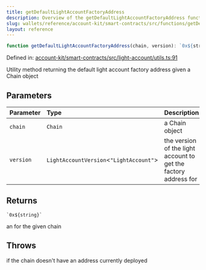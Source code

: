 ```yaml
---
title: getDefaultLightAccountFactoryAddress
description: Overview of the getDefaultLightAccountFactoryAddress function
slug: wallets/reference/account-kit/smart-contracts/src/functions/getDefaultLightAccountFactoryAddress
layout: reference
---
```


```ts
function getDefaultLightAccountFactoryAddress(chain, version): `0x${string}`;
```

Defined in: [account-kit/smart-contracts/src/light-account/utils.ts:91](https://github.com/alchemyplatform/aa-sdk/blob/923a52171f7246172caf350853843e6680197da9/account-kit/smart-contracts/src/light-account/utils.ts#L91)

Utility method returning the default light account factory address given a Chain object

## Parameters

| Parameter | Type                                     | Description                                                     |
| :-------- | :--------------------------------------- | :-------------------------------------------------------------- |
| `chain`   | `Chain`                                  | a Chain object                                                  |
| `version` | `LightAccountVersion`\<`"LightAccount"`> | the version of the light account to get the factory address for |

## Returns

`` `0x${string}` ``

an for the given chain

## Throws

if the chain doesn't have an address currently deployed
